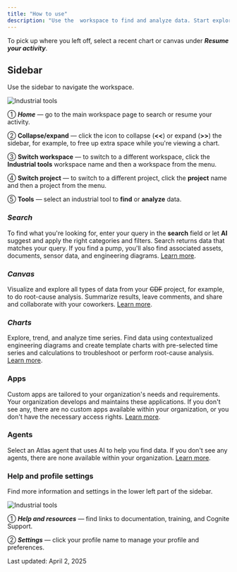 ```yaml
---
title: "How to use"
description: "Use the  workspace to find and analyze data. Start exploring by searching for data, or open a tool from the sidebar."
---
```


To pick up where you left off, select a recent chart or canvas under ***Resume your activity***.

## Sidebar[​](#sidebar "Direct link to heading")

Use the sidebar to navigate the workspace.

![Industrial tools](\images\cdf\industrial_tools\\-cognite\docs-portal-images\1.0.0\images\cdf\industrial_tools\industry_tools_workspace.svg)

➀ ***Home*** — go to the main workspace page to search or resume your activity.

➁ **Collapse/expand** — click the icon to collapse (**\<\<**) or expand (**>>**) the sidebar, for example, to free up extra space while you're viewing a chart.

➂ **Switch workspace** — to switch to a different workspace, click the **Industrial tools** workspace name and then a workspace from the menu.

➃ **Switch project** — to switch to a different project, click the **project** name and then a project from the menu.

➄ **Tools** — select an industrial tool to **find** or **analyze** data.

### ***Search***[​](#search "Direct link to heading")

To find what you're looking for, enter your query in the **search** field or let **AI** suggest and apply the right categories and filters. Search returns data that matches your query. If you find a pump, you'll also find associated assets, documents, sensor data, and engineering diagrams. [Learn more](/cdf/explore/search).

### ***Canvas***[​](#canvas "Direct link to heading")

Visualize and explore all types of data from your ~~CDF~~ project, for example, to do root-cause analysis. Summarize results, leave comments, and share and collaborate with your coworkers. [Learn more](/cdf/explore/canvas).

### ***Charts***[​](#charts "Direct link to heading")

Explore, trend, and analyze time series. Find data using contextualized engineering diagrams and create template charts with pre-selected time series and calculations to troubleshoot or perform root-cause analysis. [Learn more](/cdf/charts/).

### Apps[​](#apps "Direct link to heading")

Custom apps are tailored to your organization's needs and requirements. Your organization develops and maintains these applications. If you don't see any, there are no custom apps available within your organization, or you don't have the necessary access rights. [Learn more](/cdf/explore/custom_apps).

### Agents[​](#agents "Direct link to heading")

Select an Atlas agent that uses AI to help you find data. If you don't see any agents, there are none available within your organization. [Learn more](/cdf/explore/agents).

### Help and profile settings[​](#help-and-profile-settings "Direct link to heading")

Find more information and settings in the lower left part of the sidebar.

![Industrial tools](\images\cdf\industrial_tools\\-cognite\docs-portal-images\1.0.0\images\cdf\industrial_tools\industry_tools_workspace_bottom_left.svg)

➀ ***Help and resources*** — find links to documentation, training, and Cognite Support.

➁ ***Settings*** — click your profile name to manage your profile and preferences.

Last updated: April 2, 2025
